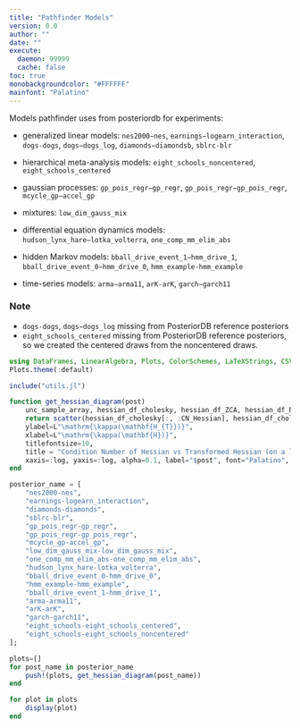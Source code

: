 ```yaml
---
title: "Pathfinder Models"
version: 0.0
author: ""
date: ""
execute: 
  daemon: 99999
  cache: false
toc: true
monobackgroundcolor: "#FFFFFF"
mainfont: "Palatino"
---
```


Models pathfinder uses from posteriordb for experiments:

- generalized linear models: `nes2000−nes`, `earnings−logearn_interaction`, `dogs-dogs`, `dogs−dogs_log`, `diamonds−diamondsb`, `sblrc-blr`

- hierarchical meta-analysis models: `eight_schools_noncentered`, `eight_schools_centered`

- gaussian processes: `gp_pois_regr−gp_regr`, `gp_pois_regr−gp_pois_regr`, `mcycle_gp−accel_gp`

- mixtures: `low_dim_gauss_mix`

- differential equation dynamics models: `hudson_lynx_hare−lotka_volterra`, `one_comp_mm_elim_abs`

- hidden Markov models: `bball_drive_event_1−hmm_drive_1`, `bball_drive_event_0−hmm_drive_0`, `hmm_example-hmm_example`

- time-series models: `arma−arma11`, `arK-arK`, `garch−garch11`

### Note
- `dogs-dogs`, `dogs−dogs_log` missing from PosteriorDB reference posteriors
-  `eight_schools_centered` missing from PosteriorDB reference posteriors, so we created the centered draws from the noncentered draws.

```julia
using DataFrames, LinearAlgebra, Plots, ColorSchemes, LaTeXStrings, CSV
Plots.theme(:default)
```


```julia
include("utils.jl")
```


```julia
function get_hessian_diagram(post)
    unc_sample_array, hessian_df_cholesky, hessian_df_ZCA, hessian_df_PCA = retrieve_data_all("$post");
    return scatter(hessian_df_cholesky[:, :CN_Hessian], hessian_df_cholesky[:, :CN_Transformed_Hessian], 
    ylabel=L"\mathrm{\kappa(\mathbf{H_{T}})}", 
    xlabel=L"\mathrm{\kappa(\mathbf{H})}", 
    titlefontsize=10,
    title = "Condition Number of Hessian vs Transformed Hessian (on a log scale)", 
    xaxis=:log, yaxis=:log, alpha=0.1, label="$post", font="Palatino", fmt=:png)
end

posterior_name = [
    "nes2000-nes", 
    "earnings-logearn_interaction", 
    "diamonds-diamonds", 
    "sblrc-blr", 
    "gp_pois_regr-gp_regr", 
    "gp_pois_regr-gp_pois_regr", 
    "mcycle_gp-accel_gp", 
    "low_dim_gauss_mix-low_dim_gauss_mix", 
    "one_comp_mm_elim_abs-one_comp_mm_elim_abs", 
    "hudson_lynx_hare-lotka_volterra", 
    "bball_drive_event_0-hmm_drive_0", 
    "hmm_example-hmm_example", 
    "bball_drive_event_1-hmm_drive_1", 
    "arma-arma11", 
    "arK-arK", 
    "garch-garch11", 
    "eight_schools-eight_schools_centered", 
    "eight_schools-eight_schools_noncentered"
];

plots=[]
for post_name in posterior_name
    push!(plots, get_hessian_diagram(post_name))
end
```

```julia
for plot in plots
    display(plot)
end
```
